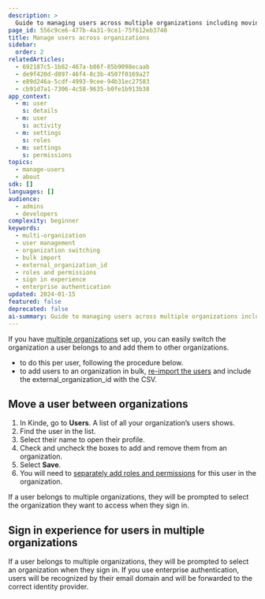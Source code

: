 ```yaml
---
description: >
  Guide to managing users across multiple organizations including moving users between organizations, bulk operations, and sign-in experience for multi-org users.
page_id: 556c9ce6-477b-4a31-9ce1-75f612eb3740
title: Manage users across organizations
sidebar:
  order: 2
relatedArticles:
  - 692187c5-1b82-467a-b86f-85b9098ecaab
  - de9f420d-d897-46f4-8c3b-4507f0169a27
  - e89d246a-5cdf-4993-9cee-94b31ec27583
  - cb91d7a1-7306-4c58-9635-b0fe1b913b38
app_context:
  - m: user
    s: details
  - m: user
    s: activity
  - m: settings
    s: roles
  - m: settings
    s: permissions
topics:
  - manage-users
  - about
sdk: []
languages: []
audience:
  - admins
  - developers
complexity: beginner
keywords:
  - multi-organization
  - user management
  - organization switching
  - bulk import
  - external_organization_id
  - roles and permissions
  - sign in experience
  - enterprise authentication
updated: 2024-01-15
featured: false
deprecated: false
ai-summary: Guide to managing users across multiple organizations including moving users between organizations, bulk operations, and sign-in experience for multi-org users.
---
```


If you have [multiple organizations](/build/organizations/multi-tenancy-using-organizations/) set up, you can easily switch the organization a user belongs to and add them to other organizations.

- to do this per user, following the procedure below.
- to add users to an organization in bulk, [re-import the users](/manage-users/add-and-edit/import-users-in-bulk/) and include the external_organization_id with the CSV.

## **Move a user between organizations**

1. In Kinde, go to **Users**. A list of all your organization’s users shows.
2. Find the user in the list.
3. Select their name to open their profile.
4. Check and uncheck the boxes to add and remove them from an organization.
5. Select **Save**.
6. You will need to [separately add roles and permissions](/manage-users/roles-and-permissions/apply-roles-and-permissions-to-users/) for this user in the organization.

If a user belongs to multiple organizations, they will be prompted to select the organization they want to access when they sign in.

## Sign in experience for users in multiple organizations

If a user belongs to multiple organizations, they will be prompted to select an organization when they sign in. If you use enterprise authentication, users will be recognized by their email domain and will be forwarded to the correct identity provider.
